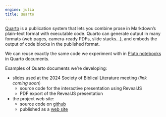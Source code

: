 ```yaml
---
engine: julia
title: Quarto
---
```


[Quarto](https://quarto.org) is a publication system that lets you combine prose in Markdown's plain-text format with executable code. Quarto can generate output in many formats (web pages, camera-ready PDFs, slide stacks...), and embeds the output of code blocks in the published format. 

We can reuse exactly the same code we experiment with in [Pluto notebooks](../pluto/) in Quarto documents.

Examples of Quarto documents we're developing:

- slides used at the 2024 Society of Biblical Literature meeting (*link coming soon*)
    - source code for the interactive presentation using RevealJS
    - PDF export of the RevealJS presentation
- the project web site:
    - source code on [github](https://github.com/neelsmith/complutensian-docs)
    - published as a [web site](https://neelsmith.quarto.pub/digitalcomplutensian/)